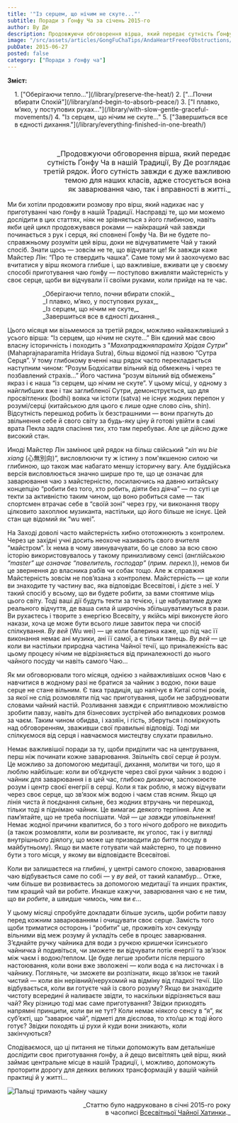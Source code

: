 ```yaml
---
title: '"Із серцем, що нічим не скуте..."'
subtitle: Поради з Ґонфу Ча за січень 2015-го
author: Ву Де
description: Продовжуючи обговорення вірша, який передає сутність Ґонфу Ча в нашій Традиції, Ву Де розгляне третій рядок...
image: "/src/assets/articles/GongFuChaTips/AndaHeartFreeofObstructions/AndaHeartFreeofObstructions1.jpg"
pubDate: 2015-06-27
posted: false
category: ["Поради з ґонфу ча"]
---
```



**Зміст:**
<section style="padding-left: 1rem;">
1. ["Оберігаючи тепло..."](/library/preserve-the-heat/)
2. ["...Почни вбирати Спокій"](/library/and-begin-to-absorb-peace/)
3. ["І плавко, м’яко, у поступових рухах..."](/library/with-slow-gentle-graceful-movements/)
4. "Із серцем, що нічим не скуте..."
5. ["Завершиться все в єдності дихання."](/library/everything-finished-in-one-breath/)
</section>

<p>&nbsp;</p>

<p style="font-size: 1rem; padding-left: 3rem; text-align: right; text-wrap: balance;">_Продовжуючи обговорення вірша, який передає сутність Ґонфу Ча в нашій Традиції, Ву Де розглядає третій рядок. Його сутність завжди є дуже важливою темою для наших класів, адже стосується вона як заварювання чаю, так і вправності в житті._</p>

Ми би хотіли продовжити розмову про вірш, який надихає нас у приготуванні чаю ґонфу в нашій Традиції. Насправді те, що ми можемо дослідити в цих статтях, ніяк не зрівняється з його глибиною, навіть якби цей цикл продовжувався роками — найкращий чай завжди починається з рук і серця, які сповнені Ґонфу Ча. Ви не будете по-справжньому розуміти цей вірш, доки не відчуватимете Чай у такий спосіб. Знати щось — зовсім не те, що відчувати це! Як завжди каже Майстер Лін: “Про те ствердить чашка”. Саме тому ми й заохочуємо вас вчитатися у вірш якомога глибше і, що важливіше, вживати це у своєму способі приготування чаю ґонфу — поступово вживляти майстерність у своє серце, щоби ви відчували її своїми руками, коли прийде на те час.

<p style="margin-left: 5rem; color: var(--green);">_Оберігаючи тепло, почни вбирати спокій._<br />_І плавко, м’яко, у поступових рухах,_<br />_Із серцем, що нічим не скуте,_<br />_Завершиться все в єдності дихання._</p>

Цього місяця ми візьмемося за третій рядок, можливо найважливіший з усього вірша: “Із серцем, що нічим не скуте…” Він єдиний має свою власну історичність і походить з "_Махапраджняпараміта Хрідая Сутри_"(Mahaprajnaparamita Hridaya Sutra), більш відомої під назвою “Сутра Серця”. У тому глибокому вченні наш рядок часто перекладається наступним чином: “Розум Бодхісатви вільний від обмежень і через те позбавлений страхів…” Його частина “розум вільний від обмежень” якраз і є наша “із серцем, що нічим не скуте”. У цьому місці, у одному з найглибших вже і так заглибленої Сутри, демонструється, що для просвітлених (bodhi) вояка чи істоти (satva) не існує жодних перепон у розумі/серці (китайською для цього є лише одне слово _сінь_, shin). Відсутність перешкод робить їх безстрашними — вони прагнуть до звільнення себе й свого світу за будь-яку ціну й готові увійти в самі врата Пекла задля спасіння тих, хто там перебуває. Але це дійсно дуже високий стан.

Иноді Майстер Лін замінює цей рядок на більш свійський “_xin wu bie xiang_ (心無別向)”, висловлюючи ту ж істину з пом'якшеною силою чи глибиною, що також має набагато меншу історичну вагу. Але буддійська версія висловлюється значно ширше про те, що це означає для заварювання чаю з майстерністю, посилаючись на давню китайську концепцію “робити без того, хто робить, діяти без діяча” — по суті це текти за активністю таким чином, що воно робиться саме — так спортсмен втрачає себе в “своїй зоні” через гру, чи виконання твору цілковито захоплює музиканта, настільки, що його більше не існує. Цей стан ще відомий як “wu wei”.

На Заході доволі часто майстерність хибно ототожнюють з контролем. Через це західні учні досить неохоче називають свого вчителя “майстром”. Їх нема в чому звинувачувати, бо це слово за всю свою історію використовувалось у такому принизливому сенсі (_англійською “master” ще означає “повелитель, господар”_ (_прим. перекл._)), немов би це звернення до власника рабів чи собак тощо. Але ж справжня Майстерність зовсім не пов’язана з контролем. Майстерність — це коли ви знаходите ту частину вас, яка відповідає Всесвітові, і дієте з неї. У такий спосіб у всьому, що ви будете робити, за вами стоятиме міць цього світу. Тоді ваші дії будуть текти за течією, і це набуватиме дуже реального відчуття, де ваша сила й широчінь збільшуватимуться в рази. Ви рухаєтесь і творите з енергією Всесвіту, у якійсь мірі виконуєте його накази, хоча це може бути всього лише завиток пера чи спосіб спілкування. _Ву вей_ (Wu wei) — це коли балерина каже, що під час її виконання немає ані музики, ані її самої, а є тільки танець. _Ву вей_ — це коли ви настільки природна частина Чайної течії, що приналежність вас цьому процесу нічим не відрізняється від приналежності до нього чайного посуду чи навіть самого Чаю...

Як ми обговорювали того місяця, однією з найважливіших основ Чаю є навчитися в жодному разі не братися за чайник з водою, поки ваше серце не стане вільним. Є така традиція, що налічує в Китаї сотні років, за якої не слід розмовляти під час приготування, щоби не забруднювати словами чайний настій. Розливання завжди є сприятливою можливістю зробити павзу, навіть для бізнесових зустрічей або випадкових розмов за чаєм. Таким чином обидва, і хазяїн, і гість, зберуться і поміркують над обговоренням, зваживши свої правильні відповіді. Тоді ми спілкуємося від серця і навчаємося мистецтву слухати правильно.

Немає важливішої поради за ту, щоби приділити час на центрування, перш ніж починати кожне заварювання. Звільніть свої серце й розум. Це можливо за допомогою медитації, дихання, молитви чи того, що я люблю найбільше: коли ви об’єднуєте через свої руки чайник з водою і чайник для заварювання і в цей час, глибоко дихаючи, заспокоюєте розум і центр своєї енегрії в серці. Коли я так роблю, я можу відчувати через своє серце, що зв’язок між водою і чаєм став ясним. Якщо ця лінія чиста й поєднання сильне, без жодних втручань чи перешкод, тільки тоді я піднімаю чайник. Це вимагає деякого терпіння. Але ж пам’ятайте, що не треба поспішати. _Чай — це завжди уповільнення_! Немає жодної причини квапитися, бо з того нічого доброго не виходить (а також розмовляти, коли ви розливаєте, як уголос, так і у вигляді внутрішнього діялогу, що може ще призводити до биття посуду в майбутньому). Якщо ви маєте готувати чай майстерно, то це повинно бути з того місця, у якому ви відповідаєте Всесвітові.

Коли ви залишаєтеся на глибині, у центрі самого спокою, заварювання чаю відбувається саме по собі — у _ву вей_, от такий каламбур... Отже, чим більше ви розвиваєтесь за допомогою медитації та инших практик, тим кращий чай ви робите. Инакше кажучи, заварювання чаю є не тим, що ви _робите_, а швидше чимось, чим ви _є_...

У цьому місяці спробуйте докладати більше зусиль, щоби робити павзу перед кожним заварюванням і очищувати своє серце. Замість того щоби триматися осторонь і “робити” це, проживіть хоч секунду вільними від меж розуму й укладіть себе в процес заварювання. З’єднайте ручку чайника для води з ручкою кришечки їсинського чайничка й подивіться, чи зможете ви відчувати потік енергії та зв’язок між чаєм і водою/теплом. Це буде легше зробити після першого настоювання, коли вони вже зволожені — коли вода є на листочках і в чайнику. Погляньте, чи зможете ви розпізнати, якщо зв’язок не такий чистий — коли він нерівний/нерухомий на відміну від гладкої течії. Що відбувається, коли ви готуєте чай із свого розуму? Якщо ви знаходите чистоту всередині й наливаєте звідти, то наскільки відрізняється ваш чай? Яку різницю тоді має саме приготування? Звідки приходять напрямні принципи, коли ви не тут? Коли немає ніякого сенсу в “я”, як суб’єкті, що “заварює чай”, підметі для дієслова, то хто/що ж тоді його готує? Звідки походять ці рухи й куди вони зникають, коли закінчуються?

Сподіваємося, що ці питання не тільки допоможуть вам детальніше дослідити своє приготування ґонфу, а й дещо висвітлять цей вірш, який займає центральне місце в нашій Традиції, і, можливо, допоможуть проторити дорогу для деяких великих трансформацій у вашій чайній практиці й у житті...

<img class="align-center" src={Image1.src} alt="Пальці тримають чайну чашку" />

<p align="right" style="font-size: 0.9rem;">_Статтю було надруковано в січні 2015-го року<br />в часописі <a title="globalteahut.org" href="http://www.globalteahut.org/" target="_blank" rel="noopener">Всесвітньої Чайної Хатинки</a>._</p>